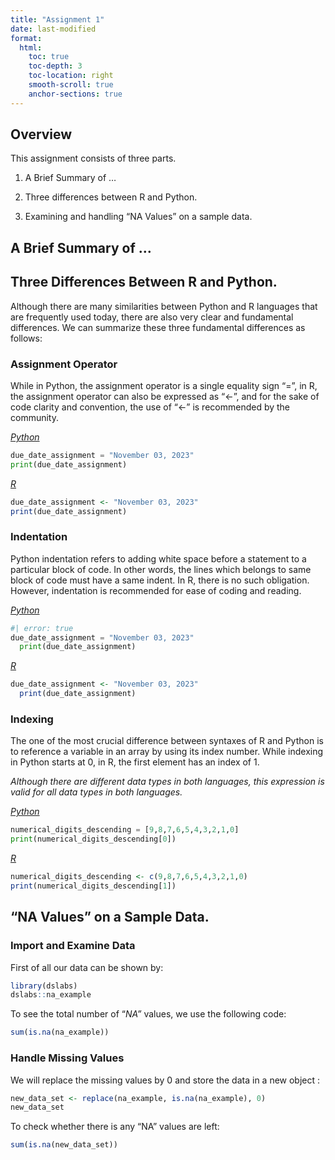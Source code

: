 ```yaml
---
title: "Assignment 1"
date: last-modified
format:
  html:
    toc: true
    toc-depth: 3
    toc-location: right
    smooth-scroll: true
    anchor-sections: true
---
```


## Overview

This assignment consists of three parts.

1.  A Brief Summary of ...

2.  Three differences between R and Python.

3.  Examining and handling "NA Values" on a sample data.

## A Brief Summary of ...

## Three Differences Between R and Python.

Although there are many similarities between Python and R languages that are frequently used today, there are also very clear and fundamental differences. We can summarize these three fundamental differences as follows:

### Assignment Operator

While in Python, the assignment operator is a single equality sign "=", in R, the assignment operator can also be expressed as "\<-", and for the sake of code clarity and convention, the use of "\<-" is recommended by the community.

[*Python*]{.underline}

```python
due_date_assignment = "November 03, 2023" 
print(due_date_assignment)
```

[*R*]{.underline}

```r
due_date_assignment <- "November 03, 2023"
print(due_date_assignment)
```

### Indentation

Python indentation refers to adding white space before a statement to a particular block of code. In other words, the lines which belongs to same block of code must have a same indent. In R, there is no such obligation. However, indentation is recommended for ease of coding and reading.

[*Python*]{.underline}

```python
#| error: true
due_date_assignment = "November 03, 2023" 
  print(due_date_assignment)
```

[*R*]{.underline}

```r
due_date_assignment <- "November 03, 2023"
  print(due_date_assignment)
```

### Indexing

The one of the most crucial difference between syntaxes of R and Python is to reference a variable in an array by using its index number. While indexing in Python starts at 0, in R, the first element has an index of 1.

*Although there are different data types in both languages, this expression is valid for all data types in both languages.*

[*Python*]{.underline}

```python
numerical_digits_descending = [9,8,7,6,5,4,3,2,1,0]
print(numerical_digits_descending[0])
```

[*R*]{.underline}

```r
numerical_digits_descending <- c(9,8,7,6,5,4,3,2,1,0)
print(numerical_digits_descending[1])
```

## "NA Values" on a Sample Data.

### Import and Examine Data

First of all our data can be shown by:

```r
library(dslabs)
dslabs::na_example
```

To see the total number of "*NA"* values, we use the following code:

```r
sum(is.na(na_example))
```

### Handle Missing Values

We will replace the missing values by 0 and store the data in a new object :

```r
new_data_set <- replace(na_example, is.na(na_example), 0)
new_data_set
```

To check whether there is any "NA" values are left:

```r
sum(is.na(new_data_set))
```
